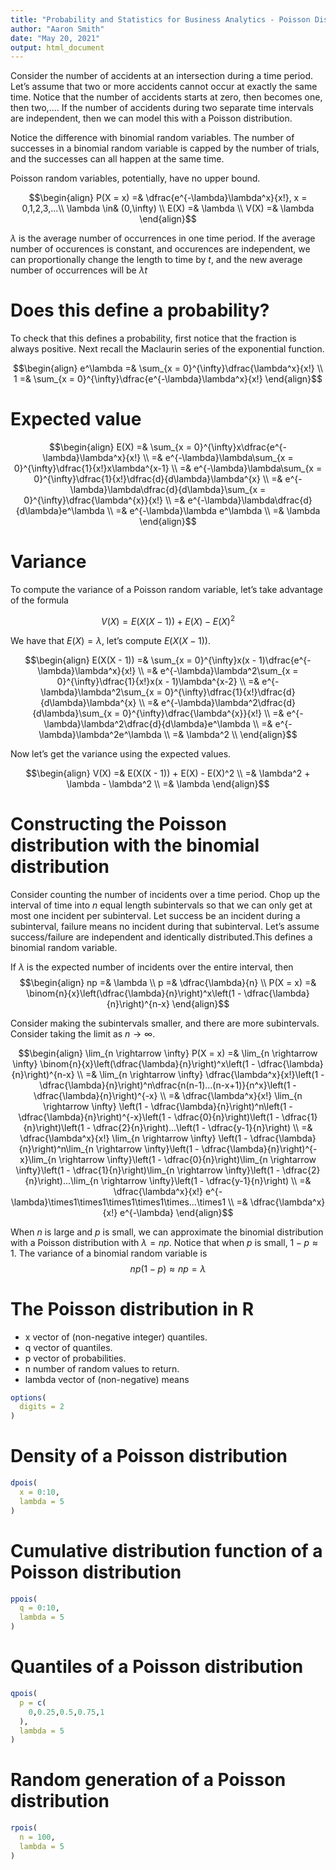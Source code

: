 ```yaml
---
title: "Probability and Statistics for Business Analytics - Poisson Distribution"
author: "Aaron Smith"
date: "May 20, 2021"
output: html_document
---
```


Consider the number of accidents at an intersection during a time period. Let's assume that two or more accidents cannot occur at exactly the same time. Notice that the number of accidents starts at zero, then becomes one, then two,.... If the number of accidents during two separate time intervals are independent, then we can model this with a Poisson distribution.

Notice the difference with binomial random variables. The number of successes in a binomial random variable is capped by the number of trials, and the successes can all happen at the same time.

Poisson random variables, potentially, have no upper bound.

$$\begin{align}
P(X = x) =& \dfrac{e^{-\lambda}\lambda^x}{x!}, x = 0,1,2,3,...\\
\lambda \in&  (0,\infty) \\ 
E(X) =& \lambda \\ 
V(X) =& \lambda
\end{align}$$

$\lambda$ is the average number of occurrences in one time period. If the average number of occurences is constant, and occurences are independent, we can proportionally change the length to time by $t$, and the new average number of occurrences will be $\lambda t$

# Does this define a probability?

To check that this defines a probability, first notice that the fraction is always positive. Next recall the Maclaurin series of the exponential function.

$$\begin{align}
e^\lambda =& \sum_{x = 0}^{\infty}\dfrac{\lambda^x}{x!} \\
1 =& \sum_{x = 0}^{\infty}\dfrac{e^{-\lambda}\lambda^x}{x!}
\end{align}$$

# Expected value

$$\begin{align}
E(X) =& \sum_{x = 0}^{\infty}x\dfrac{e^{-\lambda}\lambda^x}{x!} \\
 =& e^{-\lambda}\lambda\sum_{x = 0}^{\infty}\dfrac{1}{x!}x\lambda^{x-1} \\
 =& e^{-\lambda}\lambda\sum_{x = 0}^{\infty}\dfrac{1}{x!}\dfrac{d}{d\lambda}\lambda^{x} \\
 =& e^{-\lambda}\lambda\dfrac{d}{d\lambda}\sum_{x = 0}^{\infty}\dfrac{\lambda^{x}}{x!} \\
 =& e^{-\lambda}\lambda\dfrac{d}{d\lambda}e^\lambda \\
 =& e^{-\lambda}\lambda e^\lambda \\
 =& \lambda
\end{align}$$

# Variance

To compute the variance of a Poisson random variable, let's take advantage of the formula

$$V(X) = E(X(X - 1)) + E(X) - E(X)^2$$

We have that $E(X) = \lambda$, let's compute $E(X(X - 1))$.

$$\begin{align}
E(X(X - 1))  =& \sum_{x = 0}^{\infty}x(x - 1)\dfrac{e^{-\lambda}\lambda^x}{x!} \\
  =& e^{-\lambda}\lambda^2\sum_{x = 0}^{\infty}\dfrac{1}{x!}x(x - 1)\lambda^{x-2} \\
  =& e^{-\lambda}\lambda^2\sum_{x = 0}^{\infty}\dfrac{1}{x!}\dfrac{d}{d\lambda}\lambda^{x} \\
  =& e^{-\lambda}\lambda^2\dfrac{d}{d\lambda}\sum_{x = 0}^{\infty}\dfrac{\lambda^{x}}{x!} \\
  =& e^{-\lambda}\lambda^2\dfrac{d}{d\lambda}e^\lambda \\
  =& e^{-\lambda}\lambda^2e^\lambda \\
  =& \lambda^2 \\
\end{align}$$

Now let's get the variance using the expected values.

$$\begin{align}
V(X) =& E(X(X - 1)) + E(X) - E(X)^2 \\
 =& \lambda^2 + \lambda - \lambda^2 \\
 =& \lambda
\end{align}$$

# Constructing the Poisson distribution with the binomial distribution

Consider counting the number of incidents over a time period. Chop up the interval of time into $n$ equal length subintervals so that we can only get at most one incident per subinterval. Let success be an incident during a subinterval, failure means no incident during that subinterval. Let's assume success/failure are independent and identically distributed.This defines a binomial random variable.

If $\lambda$ is the expected number of incidents over the entire interval, then
$$\begin{align}
np =& \lambda \\ 
p =& \dfrac{\lambda}{n} \\
P(X = x) =& \binom{n}{x}\left(\dfrac{\lambda}{n}\right)^x\left(1 - \dfrac{\lambda}{n}\right)^{n-x}
\end{align}$$

Consider making the subintervals smaller, and there are more subintervals. Consider taking the limit as $n \rightarrow \infty$.

$$\begin{align}
\lim_{n \rightarrow \infty} P(X = x) =& \lim_{n \rightarrow \infty} \binom{n}{x}\left(\dfrac{\lambda}{n}\right)^x\left(1 - \dfrac{\lambda}{n}\right)^{n-x} \\ 
=& \lim_{n \rightarrow \infty} \dfrac{\lambda^x}{x!}\left(1 - \dfrac{\lambda}{n}\right)^n\dfrac{n(n-1)...(n-x+1)}{n^x}\left(1 - \dfrac{\lambda}{n}\right)^{-x} \\
=& \dfrac{\lambda^x}{x!} \lim_{n \rightarrow \infty} \left(1 - \dfrac{\lambda}{n}\right)^n\left(1 - \dfrac{\lambda}{n}\right)^{-x}\left(1 - \dfrac{0}{n}\right)\left(1 - \dfrac{1}{n}\right)\left(1 - \dfrac{2}{n}\right)...\left(1 - \dfrac{y-1}{n}\right) \\
=& \dfrac{\lambda^x}{x!} \lim_{n \rightarrow \infty} \left(1 - \dfrac{\lambda}{n}\right)^n\lim_{n \rightarrow \infty}\left(1 - \dfrac{\lambda}{n}\right)^{-x}\lim_{n \rightarrow \infty}\left(1 - \dfrac{0}{n}\right)\lim_{n \rightarrow \infty}\left(1 - \dfrac{1}{n}\right)\lim_{n \rightarrow \infty}\left(1 - \dfrac{2}{n}\right)...\lim_{n \rightarrow \infty}\left(1 - \dfrac{y-1}{n}\right) \\
=& \dfrac{\lambda^x}{x!} e^{-\lambda}\times1\times1\times1\times1\times...\times1 \\
=& \dfrac{\lambda^x}{x!} e^{-\lambda}
\end{align}$$

When $n$ is large and $p$ is small, we can approximate the binomial distribution with a Poisson distribution with $\lambda = np$. Notice that when $p$ is small, $1 - p \approx 1$. The variance of a binomial random variable is
$$np(1 - p) \approx np = \lambda$$

# The Poisson distribution in R

* x vector of (non-negative integer) quantiles.
* q vector of quantiles.
* p vector of probabilities.
* n number of random values to return.
* lambda vector of (non-negative) means

```r
options(
  digits = 2
)
```

# Density of a Poisson distribution

```r
dpois(
  x = 0:10,
  lambda = 5
)
```

# Cumulative distribution function of a Poisson distribution

```r
ppois(
  q = 0:10,
  lambda = 5
)
```

# Quantiles of a Poisson distribution

```r
qpois(
  p = c(
    0,0.25,0.5,0.75,1
  ),
  lambda = 5
)
```

# Random generation of a Poisson distribution

```r
rpois(
  n = 100,
  lambda = 5
)
```